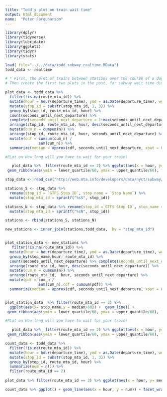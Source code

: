 ```yaml
---
title: "Todd's plot on train wait time"
output: html_document
name:  "Peter Farquharson"
---
```


```r

library(dplyr)
library(tidyverse)
library(lubridate)
library(ggplot2)
library(tidyr)
library(stats)

load( file="../../data/todd_subway_realtime.RData")
todd_data <- realtime

# * First, the plot of trains between stations over the course of a day (4th plot in post for May 16th) 
# Then create the first two plots in the post, for subway wait time distributions and wait time by hour for a given line 


```


```r

plot_data <- todd_data %>% 
  filter(!is.na(route_mta_id)) %>% 
  mutate(hour = hour(departure_time), ymd = as.Date(departure_time), week_day = wday(departure_time)) %>% filter(week_day > 1 & week_day < 7) %>%
  mutate(stop_id = substr(stop_mta_id, 1, 3)) %>%
  group_by(stop_id, route_mta_id, hour) %>% 
  count(seconds_until_next_departure) %>%
  complete(seconds_until_next_departure = 1:max(seconds_until_next_departure), fill = list(n = 0)) %>% 
  arrange(stop_id, route_mta_id, hour, desc(seconds_until_next_departure)) %>% 
  mutate(cum_n = cumsum(n)) %>% 
  arrange(stop_id, route_mta_id, hour, seconds_until_next_departure) %>%
  mutate(cdf = cumsum(cum_n) / 
               sum(cum_n)) %>%
  summarize(median = approx(cdf, seconds_until_next_departure, xout = 0.5)$y, lower_quartile = approx(cdf, seconds_until_next_departure, xout = 0.10)$y, seventh_quantile = approx(cdf, seconds_until_next_departure, xout = 0.75)$y, quart_quantile = approx(cdf, seconds_until_next_departure, xout = 0.25)$y, upper_quantile = approx(cdf, seconds_until_next_departure, xout = .9)$y)                                                           

```


```r
#PLot on How long will you have to wait for your train?

   plot_data %>%  filter(route_mta_id == 2) %>% ggplot(aes(x = hour, y= median/60)) +  geom_line() + scale_y_continuous() + scale_x_continuous() +
 geom_ribbon(aes(ymin = lower_quartile/60, ymax = upper_quantile/60), fill = "grey80") + geom_ribbon(aes(ymin =quart_quantile/60, ymax =seventh_quantile/60), fill = "grey70") + geom_line() + scale_y_continuous(name = "Wait Time") + scale_x_continuous(breaks = c(0, 5,10,15,20,25),label = c("12am", "6am", "12pm", "6pm", "12am", "6am")) + ggtitle(paste("Train Wait Time by line per Hour")) 

```

```r

stop_data <- read_csv("http://web.mta.info/developers/data/nyct/subway/Stations.csv")

stations_S <- stop_data %>%
  rename(stop_id = `GTFS Stop ID`, stop_name = `Stop Name`) %>%
  mutate(stop_mta_id = sprintf("%sS", stop_id))

stations_N <- stop_data %>% rename(stop_id =`GTFS Stop ID`, stop_name = `Stop Name`) %>%
  mutate(stop_mta_id = sprintf("%sN", stop_id))

stations <- rbind(stations_S, stations_N)

new_stations <- inner_join(stations,todd_data,  by = "stop_mta_id") 



```

```r


plot_station_data <- new_stations %>%
   filter(!is.na(route_mta_id)) %>% 
  mutate(hour = hour(departure_time), ymd = as.Date(departure_time), week_day = wday(departure_time)) %>% filter(week_day > 1 & week_day < 7) %>%
  group_by(stop_name,hour, route_mta_id) %>% 
  count(seconds_until_next_departure) %>% complete(seconds_until_next_departure = 1:max(seconds_until_next_departure), fill = list(n = 0)) %>% group_by(stop_id, route_mta_id, hour, stop_name) %>% 
  arrange(route_mta_id, hour, desc(seconds_until_next_departure)) %>% 
  mutate(cum_n = cumsum(n)) %>% 
  arrange(route_mta_id,  hour, seconds_until_next_departure) %>%
  mutate(pdf = cum_n / 
               sum(cum_n),cdf = cumsum(pdf)) %>%
  summarize(median = approx(cdf, seconds_until_next_departure, xout = 0.5)$y, lower_quartile = approx(cdf, seconds_until_next_departure, xout = 0.10)$y, seventh_quantile = approx(cdf, seconds_until_next_departure, xout = 0.75)$y, quart_quantile = approx(cdf, seconds_until_next_departure, xout = 0.25)$y, upper_quantile = approx(cdf, seconds_until_next_departure, xout = .9)$y)



```

```r


plot_station_data  %>% filter(route_mta_id == 2) %>%
  ggplot(aes(x= stop_name,y = median/60)) +  geom_line() + 
 geom_ribbon(aes(ymin = lower_quartile/60, ymax = upper_quantile/60), fill = "grey80") +  geom_line() + ggtitle(paste("Train Wait Time by Station per Hour")) + coord_flip()

```

```r
#PLot on How long will you have to wait for your train?

   plot_data %>%  filter(route_mta_id == 2) %>% ggplot(aes(x = hour, y= median/60)) +  geom_line() + scale_y_continuous() + scale_x_continuous() +
 geom_ribbon(aes(ymin = lower_quartile/60, ymax = upper_quantile/60), fill = "grey80") + geom_ribbon(aes(ymin =quart_quantile/60, ymax =seventh_quantile/60), fill = "grey70") + geom_line() + scale_y_continuous(name = "Wait Time") + scale_x_continuous(breaks = c(0, 5,10,15,20,25),label = c("12am", "6am", "12pm", "6pm", "12am", "6am")) + ggtitle(paste("Train Wait Time by line per Hour")) + facet_wrap(~stop_id)

```

```r

count_data <- todd_data %>% 
  filter(!is.na(route_mta_id)) %>% 
  mutate(hour = hour(departure_time), ymd = as.Date(departure_time), week_day = wday(departure_time)) %>% filter(week_day > 1 & week_day < 7) %>%
  mutate(stop_id = substr(stop_mta_id, 1, 3)) %>%
  group_by(stop_id, route_mta_id, hour) %>% 
  summarize(num = n()) %>%
  filter(route_mta_id == 2)
  
plot_data %>% filter(route_mta_id == 2) %>% ggplot(aes(x = hour, y= median/60)) + geom_line() + scale_y_continuous() + scale_x_continuous() + geom_ribbon(aes(ymin = lower_quartile/60, ymax = upper_quantile/60), fill = "grey80") + geom_ribbon(aes(ymin =quart_quantile/60, ymax =seventh_quantile/60), fill = "grey70") + geom_line() + scale_y_continuous(name = "Wait Time") + scale_x_continuous(breaks = c(0, 5,10,15,20,25),label = c("12am", "6am", "12pm", "6pm", "12am", "6am")) + ggtitle(paste("Train Wait Time by line per Hour")) + facet_wrap(~stop_id)

count_data %>% ggplot() + geom_line(aes(x = hour, y = num)) + facet_wrap(~stop_id)

```